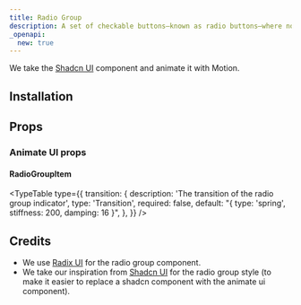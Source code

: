 ```yaml
---
title: Radio Group
description: A set of checkable buttons—known as radio buttons—where no more than one of the buttons can be checked at a time.
_openapi:
  new: true
---
```


We take the [Shadcn UI](https://ui.shadcn.com/docs/components/radio-group) component and animate it with Motion.

<ComponentPreview name="radix-radio-group-demo" />

## Installation

<ComponentInstallation name="radix-radio-group" />

## Props

<div className="flex flex-row gap-x-3">
  <ExternalLink
    href="https://www.radix-ui.com/primitives/docs/components/radio-group"
    text="Docs"
  />
  <ExternalLink
    href="https://www.radix-ui.com/primitives/docs/components/radio-group#api-reference"
    text="API Reference"
  />
</div>

### Animate UI props

#### RadioGroupItem

<TypeTable
  type={{
    transition: {
      description: 'The transition of the radio group indicator',
      type: 'Transition',
      required: false,
      default: "{ type: 'spring', stiffness: 200, damping: 16 }",
    },
  }}
/>

## Credits

- We use [Radix UI](https://www.radix-ui.com/primitives/docs/components/radio-group) for the radio group component.
- We take our inspiration from [Shadcn UI](https://ui.shadcn.com/docs/components/radio-group) for the radio group style (to make it easier to replace a shadcn component with the animate ui component).
